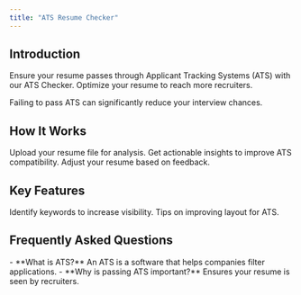 ```yaml
---
title: "ATS Resume Checker"
---
```


## Introduction

Ensure your resume passes through Applicant Tracking Systems (ATS) with our ATS Checker. Optimize your resume to reach more recruiters.

<Callout kind="alert">
  Failing to pass ATS can significantly reduce your interview chances.
</Callout>

## How It Works

<Steps>
  <Step title="Upload Resume" icon="upload">
    Upload your resume file for analysis.
  </Step>
  <Step title="Receive Feedback" icon="message-square">
    Get actionable insights to improve ATS compatibility.
  </Step>
  <Step title="Implement Changes" icon="wrench">
    Adjust your resume based on feedback.
  </Step>
</Steps>

## Key Features

<Columns cols={2}>
  <Card title="Keyword Optimization" icon="search" href="#">
    Identify keywords to increase visibility.
  </Card>
  <Card title="Format Suggestions" icon="layout" href="#">
    Tips on improving layout for ATS.
  </Card>
</Columns>

## Frequently Asked Questions

<Expandable title="FAQs">
  - **What is ATS?** An ATS is a software that helps companies filter applications.
  - **Why is passing ATS important?** Ensures your resume is seen by recruiters.
</Expandable>